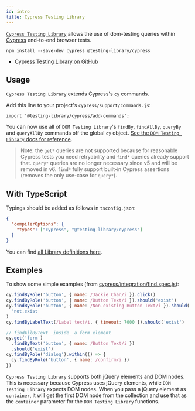 ```yaml
---
id: intro
title: Cypress Testing Library
---
```


[`Cypress Testing Library`][gh] allows the use of dom-testing queries within
[Cypress](https://cypress.io) end-to-end browser tests.

```
npm install --save-dev cypress @testing-library/cypress
```

- [Cypress Testing Library on GitHub][gh]

## Usage

`Cypress Testing Library` extends Cypress's `cy` commands.

Add this line to your project's `cypress/support/commands.js`:

```
import '@testing-library/cypress/add-commands';
```

You can now use all of `DOM Testing Library`'s `findBy`, `findAllBy`, `queryBy`
and `queryAllBy` commands off the global `cy` object.
[See the `DOM Testing Library` docs for reference](https://testing-library.com/docs/dom-testing-library/api-queries).

> Note: the `get*` queries are not supported because for reasonable Cypress
> tests you need retryability and `find*` queries already support that. `query*`
> queries are no longer necessary since v5 and will be removed in v6. `find*`
> fully support built-in Cypress assertions (removes the only use-case for
> `query*`).

## With TypeScript

Typings should be added as follows in `tsconfig.json`:

```json
{
  "compilerOptions": {
    "types": ["cypress", "@testing-library/cypress"]
  }
}
```

You can find
[all Library definitions here](https://github.com/testing-library/cypress-testing-library/blob/master/types/index.d.ts).

## Examples

To show some simple examples (from
[cypress/integration/find.spec.js](https://github.com/testing-library/cypress-testing-library/blob/97939da7d4707a71049884c0324c0eda56e26fc2/cypress/integration/find.spec.js)):

```javascript
cy.findByRole('button', { name: /Jackie Chan/i }).click()
cy.findByRole('button', { name: /Button Text/i }).should('exist')
cy.findByRole('button', { name: /Non-existing Button Text/i }).should(
  'not.exist'
)
cy.findByLabelText(/Label text/i, { timeout: 7000 }).should('exist')

// findAllByText _inside_ a form element
cy.get('form')
  .findByText('button', { name: /Button Text/i })
  .should('exist')
cy.findByRole('dialog').within(() => {
  cy.findByRole('button', { name: /confirm/i })
})
```

`Cypress Testing Library` supports both jQuery elements and DOM nodes. This is
necessary because Cypress uses jQuery elements, while `DOM Testing Library`
expects DOM nodes. When you pass a jQuery element as `container`, it will get
the first DOM node from the collection and use that as the `container` parameter
for the `DOM Testing Library` functions.

[gh]: https://github.com/testing-library/cypress-testing-library
